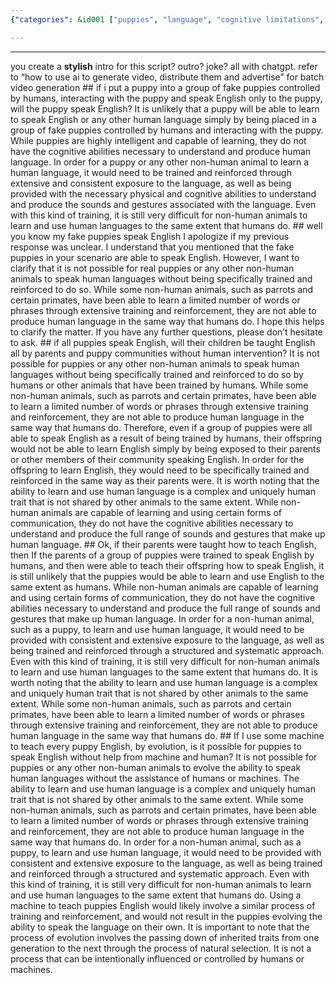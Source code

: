 ```yaml
---
{"categories": &id001 ["puppies", "language", "cognitive limitations", "training", "evolution"], "category": "Evolution", "date": "2022-12-28 18:14:43", "description": "This article discusses the cognitive limitations of puppies that prevent them from naturally learning human languages. It also explains that evolution is a natural process that is not influenced by intention.", "tags": *id001, "title": "teach puppies to speak english (video script)"}

---
```


------
you create a **stylish** intro for this script? outro? joke? all with chatgpt.
refer to "how to use ai to generate video, distribute them and advertise" for batch video generation
## if i put a puppy into a group of fake puppies controlled by humans, interacting with the puppy and speak English only to the puppy, will the puppy speak English?
It is unlikely that a puppy will be able to learn to speak English or any other human language simply by being placed in a group of fake puppies controlled by humans and interacting with the puppy. While puppies are highly intelligent and capable of learning, they do not have the cognitive abilities necessary to understand and produce human language.
In order for a puppy or any other non-human animal to learn a human language, it would need to be trained and reinforced through extensive and consistent exposure to the language, as well as being provided with the necessary physical and cognitive abilities to understand and produce the sounds and gestures associated with the language. Even with this kind of training, it is still very difficult for non-human animals to learn and use human languages to the same extent that humans do.
## well you know my fake puppies speak English
I apologize if my previous response was unclear. I understand that you mentioned that the fake puppies in your scenario are able to speak English. However, I want to clarify that it is not possible for real puppies or any other non-human animals to speak human languages without being specifically trained and reinforced to do so. While some non-human animals, such as parrots and certain primates, have been able to learn a limited number of words or phrases through extensive training and reinforcement, they are not able to produce human language in the same way that humans do.
I hope this helps to clarify the matter. If you have any further questions, please don't hesitate to ask.
## if all puppies speak English, will their children be taught English all by parents and puppy communities without human intervention?
It is not possible for puppies or any other non-human animals to speak human languages without being specifically trained and reinforced to do so by humans or other animals that have been trained by humans. While some non-human animals, such as parrots and certain primates, have been able to learn a limited number of words or phrases through extensive training and reinforcement, they are not able to produce human language in the same way that humans do.
Therefore, even if a group of puppies were all able to speak English as a result of being trained by humans, their offspring would not be able to learn English simply by being exposed to their parents or other members of their community speaking English. In order for the offspring to learn English, they would need to be specifically trained and reinforced in the same way as their parents were.
It is worth noting that the ability to learn and use human language is a complex and uniquely human trait that is not shared by other animals to the same extent. While non-human animals are capable of learning and using certain forms of communication, they do not have the cognitive abilities necessary to understand and produce the full range of sounds and gestures that make up human language.
## Ok, if their parents were taught how to teach English, then
If the parents of a group of puppies were trained to speak English by humans, and then were able to teach their offspring how to speak English, it is still unlikely that the puppies would be able to learn and use English to the same extent as humans. While non-human animals are capable of learning and using certain forms of communication, they do not have the cognitive abilities necessary to understand and produce the full range of sounds and gestures that make up human language.
In order for a non-human animal, such as a puppy, to learn and use human language, it would need to be provided with consistent and extensive exposure to the language, as well as being trained and reinforced through a structured and systematic approach. Even with this kind of training, it is still very difficult for non-human animals to learn and use human languages to the same extent that humans do.
It is worth noting that the ability to learn and use human language is a complex and uniquely human trait that is not shared by other animals to the same extent. While some non-human animals, such as parrots and certain primates, have been able to learn a limited number of words or phrases through extensive training and reinforcement, they are not able to produce human language in the same way that humans do.
## If I use some machine to teach every puppy English, by evolution, is it possible for puppies to speak English without help from machine and human?
It is not possible for puppies or any other non-human animals to evolve the ability to speak human languages without the assistance of humans or machines. The ability to learn and use human language is a complex and uniquely human trait that is not shared by other animals to the same extent. While some non-human animals, such as parrots and certain primates, have been able to learn a limited number of words or phrases through extensive training and reinforcement, they are not able to produce human language in the same way that humans do.
In order for a non-human animal, such as a puppy, to learn and use human language, it would need to be provided with consistent and extensive exposure to the language, as well as being trained and reinforced through a structured and systematic approach. Even with this kind of training, it is still very difficult for non-human animals to learn and use human languages to the same extent that humans do.
Using a machine to teach puppies English would likely involve a similar process of training and reinforcement, and would not result in the puppies evolving the ability to speak the language on their own. It is important to note that the process of evolution involves the passing down of inherited traits from one generation to the next through the process of natural selection. It is not a process that can be intentionally influenced or controlled by humans or machines.

